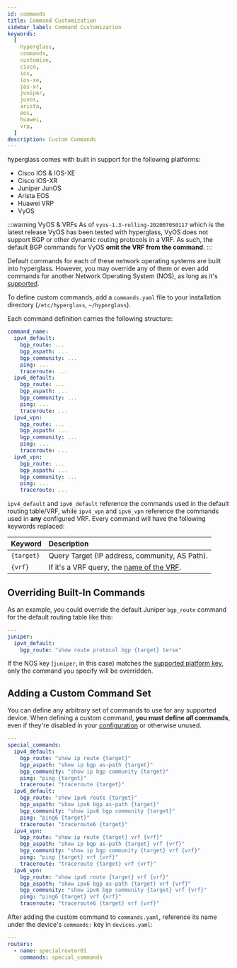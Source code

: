 ```yaml
---
id: commands
title: Command Customization
sidebar_label: Command Customization
keywords:
  [
    hyperglass,
    commands,
    customize,
    cisco,
    ios,
    ios-xe,
    ios-xr,
    juniper,
    junos,
    arista,
    eos,
    huawei,
    vrp,
  ]
description: Custom Commands
---
```


hyperglass comes with built in support for the following platforms:

- Cisco IOS & IOS-XE
- Cisco IOS-XR
- Juniper JunOS
- Arista EOS
- Huawei VRP
- VyOS

:::warning VyOS & VRFs
As of `vyos-1.3-rolling-202007050117` which is the latest release VyOS has been tested with hyperglass, VyOS does not support BGP or other dynamic routing protocols in a VRF. As such, the default BGP commands for VyOS **omit the VRF from the command**.
:::

Default commands for each of these network operating systems are built into hyperglass. However, you may override any of them or even add commands for another Network Operating System (NOS), as long as it's [supported](platforms).

To define custom commands, add a `commands.yaml` file to your installation directory (`/etc/hyperglass`,
`~/hyperglass`).

Each command definition carries the following structure:

```yaml title="commands.yaml"
command_name:
  ipv4_default:
    bgp_route: ...
    bgp_aspath: ...
    bgp_community: ...
    ping: ...
    traceroute: ...
  ipv6_default:
    bgp_route: ...
    bgp_aspath: ...
    bgp_community: ...
    ping: ...
    traceroute: ...
  ipv4_vpn:
    bgp_route: ...
    bgp_aspath: ...
    bgp_community: ...
    ping: ...
    traceroute: ...
  ipv6_vpn:
    bgp_route: ...
    bgp_aspath: ...
    bgp_community: ...
    ping: ...
    traceroute: ...
```

`ipv4_default` and `ipv6_default` reference the commands used in the default routing table/VRF, while `ipv4_vpn` and `ipv6_vpn` reference the commands used in **any** configured VRF. Every command will have the following keywords replaced:

| Keyword    | Description                                                      |
| :--------- | :--------------------------------------------------------------- |
| `{target}` | Query Target (IP address, community, AS Path).                   |
| `{vrf}`    | If it's a VRF query, the [name of the VRF](adding-devices#vrfs). |

## Overriding Built-In Commands

As an example, you could override the default Juniper `bgp_route` command for the default routing table like this:

```yaml {4} title="commands.yaml"
---
juniper:
  ipv4_default:
    bgp_route: "show route protocol bgp {target} terse"
```

If the NOS key (`juniper`, in this case) matches the [supported platform key](platforms), only the command you specify will be overridden.

## Adding a Custom Command Set

You can define any arbitrary set of commands to use for any supported device. When defining a custom command, **you must define _all_ commands**, even if they're disabled in your [configuration](query-settings) or otherwise unused.

```yaml title="commands.yaml"
---
special_commands:
  ipv4_default:
    bgp_route: "show ip route {target}"
    bgp_aspath: "show ip bgp as-path {target}"
    bgp_community: "show ip bgp community {target}"
    ping: "ping {target}"
    traceroute: "traceroute {target}"
  ipv6_default:
    bgp_route: "show ipv6 route {target}"
    bgp_aspath: "show ipv6 bgp as-path {target}"
    bgp_community: "show ipv6 bgp community {target}"
    ping: "ping6 {target}"
    traceroute: "traceroute6 {target}"
  ipv4_vpn:
    bgp_route: "show ip route {target} vrf {vrf}"
    bgp_aspath: "show ip bgp as-path {target} vrf {vrf}"
    bgp_community: "show ip bgp community {target} vrf {vrf}"
    ping: "ping {target} vrf {vrf}"
    traceroute: "traceroute {target} vrf {vrf}"
  ipv6_vpn:
    bgp_route: "show ipv6 route {target} vrf {vrf}"
    bgp_aspath: "show ipv6 bgp as-path {target} vrf {vrf}"
    bgp_community: "show ipv6 bgp community {target} vrf {vrf}"
    ping: "ping6 {target} vrf {vrf}"
    traceroute: "traceroute6 {target} vrf {vrf}"
```

After adding the custom command to `commands.yaml`, reference its name under the device's `commands:` key in `devices.yaml`:

```yaml {4} title="devices.yaml"
---
routers:
  - name: specialrouter01
    commands: special_commands
```
